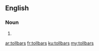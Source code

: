 ==English==

===Noun===
{{head|en|noun plural form}}

# {{plural of|tollbar|lang=en}}

[[ar:tollbars]]
[[fr:tollbars]]
[[ku:tollbars]]
[[my:tollbars]]